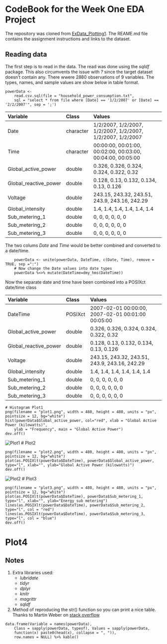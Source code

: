 # CodeBook for the Week One EDA Project

The repository was cloned from [ExData_Plotting1](https://github.com/rdpeng/ExData_Plotting1). The REAME.md file contains the 
assignment instructions and links to the dataset.

## Reading data

The first step is to read in the data. The read was done using the *sqldf* package. This also circumvents the issue with 
*?* since the target dataset doesn't contain any. There wwere 2880 observations of 9 variables. The types, names, and sample
values are show below in table format.

```
powerData <- 
    read.csv.sql(file = "household_power_consumption.txt",
    sql = "select * from file where [Date] == '1/2/2007' or [Date] == '2/2/2007'", sep = ';')
```

|Variable              |Class     |Values                                                     |
|:---------------------|:---------|:----------------------------------------------------------|
|Date                  |character |1/2/2007, 1/2/2007, 1/2/2007, 1/2/2007, 1/2/2007, 1/2/2007 |
|Time                  |character |00:00:00, 00:01:00, 00:02:00, 00:03:00, 00:04:00, 00:05:00 |
|Global_active_power   |double    |0.326, 0.326, 0.324, 0.324, 0.322, 0.32                    |
|Global_reactive_power |double    |0.128, 0.13, 0.132, 0.134, 0.13, 0.126                     |
|Voltage               |double    |243.15, 243.32, 243.51, 243.9, 243.16, 242.29              |
|Global_intensity      |double    |1.4, 1.4, 1.4, 1.4, 1.4, 1.4                               |
|Sub_metering_1        |double    |0, 0, 0, 0, 0, 0                                           |
|Sub_metering_2        |double    |0, 0, 0, 0, 0, 0                                           |
|Sub_metering_3        |double    |0, 0, 0, 0, 0, 0                                           |

The two colums *Date* and *Time* would be better combined and converted to a date/time.

```
    powerData <- unite(powerData, DateTime, c(Date, Time), remove = TRUE, sep =":")
    # Now change the Date values into date types
    powerData %<>% mutate(DateTime=dmy_hms(DateTime))
```
Now the separate date and time have been combined into a POSIXct date/time class

|Variable              |Class   |Values                                            |
|:---------------------|:-------|:-------------------------------------------------|
|DateTime              |POSIXct |2007-02-01 00:00:00, 2007-02-01 00:01:00 00:05:00 |
|Global_active_power   |double  |0.326, 0.326, 0.324, 0.324, 0.322, 0.32           |
|Global_reactive_power |double  |0.128, 0.13, 0.132, 0.134, 0.13, 0.126            |
|Voltage               |double  |243.15, 243.32, 243.51, 243.9, 243.16, 242.29     |
|Global_intensity      |double  |1.4, 1.4, 1.4, 1.4, 1.4, 1.4                      |
|Sub_metering_1        |double  |0, 0, 0, 0, 0, 0                                  |
|Sub_metering_2        |double  |0, 0, 0, 0, 0, 0                                  |
|Sub_metering_3        |double  |0, 0, 0, 0, 0, 0  

```
# Histogram Plot1
png(filename = "plot1.png", width = 480, height = 480, units = "px", pointsize = 12, bg="white")
hist(powerData$Global_active_power, col="red", xlab = "Global Active Power (kilowatts)",
    ylab = "Frequency", main = "Global Active Power")
dev.off()
```
![Plot1](plot1.png)
# Plot2
```
png(filename = "plot2.png", width = 480, height = 480, units = "px", pointsize = 12, bg="white")
plot(as.POSIXlt(powerData$DateTime), powerData$Global_active_power, type="l", xlab="", ylab="Global Active Power (kilowatts)")
dev.off()
```
![Plot2](plot2.png)
# Plot3
```
png(filename = "plot3.png", width = 480, height = 480, units = "px", pointsize = 12, bg="white")
plot(as.POSIXlt(powerData$DateTime), powerData$Sub_metering_1, type="l", xlab="", ylab="Energy sub metering")
lines(as.POSIXlt(powerData$DateTime), powerData$Sub_metering_2, type="l", col = "red")
lines(as.POSIXlt(powerData$DateTime), powerData$Sub_metering_3, type="l", col = "blue")
dev.off()
```
# Plot4

## Notes

1. Extra libraries used:
    - *lubridate*
    - *tidyr*
    - *dplyr*
    - *knitr*
    - *magrittr*
    - *sqldf*

2. Method of reproducing the str() function so you can print a nice table. Thanks to Martin Weber on 
[stack overflow](https://stackoverflow.com/questions/44200394/show-str-as-table-in-r-markdown)

```
data.frame(Variable = names(powerData), 
    Class = sapply(powerData, typeof), Values = sapply(powerData, 
    function(x) paste0(head(x), collapse = ", ")),
    row.names = NULL) %>% kable()
```